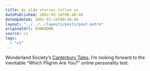 ```yaml
---
title: As olde stories tellen us
datePublished: 2002-03-14T00:48:46
dateUpdated: 2002-03-14T00:48:46
layout: "../../../layouts/posts/post.astro"
originalUrl: $UNKNOWN
source: v1
tags:
  - "v1"
---
```


Wonderland Society&#8217;s [Canterbury Tales][1]. I&#8217;m looking forward to the inevitable &#8220;Which Pilgrim Are You?&#8221; online personality test.

[1]: http://jabberwock.wonderland.com/chaucer/ "a full presentation of the HTML-formatted text of Geoffrey Chaucer's Canterbury Tales"
